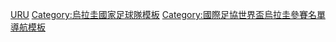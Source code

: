 {{National squad
 | name      = 2010年世界盃足球賽烏拉圭參賽名單
 | bg        = #5CBFEB
 | fg        = black
 | bordercolor = black
 | country   = 烏拉圭
 | team link = 烏拉圭國家足球隊
 | comp link = 2010年世界盃足球賽
 | comp      = 2010年世界盃足球賽（殿軍）
 | flag      = Uruguay
 | p1        = [[費爾南多·穆斯萊拉|-{zh-hans:穆斯莱拉;zh-hk:梅斯利拿;zh-tw:穆斯雷拉;}-]] 
 | p2        = [[迭戈·卢加诺|-{zh-hans:卢加诺;zh-hk:盧根奴;zh-tw:盧加諾;}-]]<small>（[[隊長 (足球)|隊長]]）</small>
 | p3        = [[迭戈·戈丁|-{zh-hans:戈丁;zh-hk:高甸;zh-tw:戈丁;}-]] 
 | p4        = [[乔治·富西莱|-{zh-hans:富西莱;zh-hk:富斯尼;zh-tw:富西萊;}-]]
 | p5        = [[瓦尔特·加尔加诺|-{zh-hans:加尔加诺;zh-hk:加根奴;zh-tw:加爾加諾;}-]] 
 | p6        = [[毛利西奥·维克托里诺|-{zh-hans:维克托里诺;zh-hk:域陀連奴;zh-tw:維克托里諾;}-]] 
 | p7        = [[埃丁森·卡瓦尼|-{zh-hans:卡瓦尼;zh-hk:卡雲尼;zh-tw:卡瓦尼;}-]] 
 | p8        = [[塞巴斯蒂安·埃古倫 |-{zh-hans:埃古伦;zh-hk:安古倫;zh-tw:埃古倫;}-]]
 | p9        = [[路爾斯·艾拔圖·蘇亞雷斯|蘇亞雷斯]]
 | p10       = [[迪亞高·科蘭|-{zh-hans:弗兰;zh-hk:科蘭;zh-tw:佛蘭;}-]]
 | p11       = [[艾華路·彭利拿|-{zh-hans:阿尔瓦罗·佩雷拉;zh-hk:艾華路·彭利拿;zh-tw:阿瓦羅·佩雷拉;}-]] 
 | p12       = [[胡安·卡斯蒂略|-{zh-hans:卡斯蒂略;zh-hk:卡斯迪路;zh-tw:卡斯蒂略;}-]] 
 | p13       = [[塞巴斯蒂安·阿布鲁|-{zh-hans:阿布鲁;zh-hk:艾比奧;zh-tw:阿布魯;}-]] 
 | p14       = [[尼古拉斯·洛代羅|-{zh-hans:罗代洛;zh-hk:盧迪路;zh-tw:羅代略;}-]] 
 | p15       = [[迭戈·佩雷兹|-{zh-hans:佩雷兹;zh-hk:迪亞高·佩雷斯;zh-tw:比里斯;}-]] 
 | p16       = [[麥斯·彭利拿|-{zh-hans:佩雷拉;zh-hk:麥斯·彭利拿;zh-tw:佩雷拉;}-]] 
 | p17       = [[阿尔法罗·里奥斯|-{zh-hans:阿尔法罗;zh-hk:阿利華路;zh-tw:阿爾法羅;}-]] 
 | p18       = [[伊拿斯奧·干沙利斯|-{zh-hans:冈萨雷斯;zh-hk:干沙利斯;zh-tw:岡薩雷斯;}-]]  
 | p19       = [[安德雷斯·斯科蒂|-{zh-hans:斯科蒂;zh-hk:史葛迪;zh-tw:斯科蒂;}-]]
 | p20       = [[阿尔瓦罗·费尔南德斯 (足球運動員)|A·-{zh-hans:费尔南德斯;zh-hk:費南迪斯;zh-tw:費爾南德斯;}-]] 
 | p21       = [[塞巴斯蒂安·费尔南德斯|S·-{zh-hans:费尔南德斯;zh-hk:費南迪斯;zh-tw:費爾南德斯;}-]] 
 | p22       = [[馬田·卡沙利斯|-{zh-hans:卡塞雷斯;zh-hk:卡沙利斯;zh-tw:卡塞雷斯;}-]] 
 | p23       = [[马丁·席尔瓦|-{zh-hans:席尔瓦;zh-hk:施華;zh-tw:席爾瓦;}-]] 
 | coach     = [[奧斯卡·泰巴尼斯|-{zh-hans:塔巴雷斯;zh-hk:泰巴利斯;zh-tw:塔巴雷斯;}-]]
}}<noinclude>
[[Category:2010年世界杯足球赛参赛名单模板|URU]]
[[Category:烏拉圭國家足球隊模板]]
[[Category:國際足協世界盃烏拉圭參賽名單導航模板]]
</noinclude>